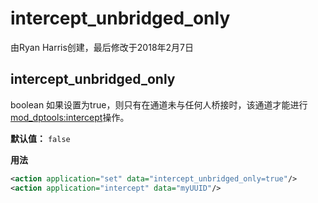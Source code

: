 # intercept_unbridged_only

由Ryan Harris创建，最后修改于2018年2月7日

## intercept_unbridged_only

boolean 如果设置为true，则只有在通道未与任何人桥接时，该通道才能进行[mod\_dptools:intercept](../FreeSWITCH-Explained/Modules/mod_dptools_1970333.mdx#-c)操作。

**默认值：** `false`

**用法**

```xml
<action application="set" data="intercept_unbridged_only=true"/>
<action application="intercept" data="myUUID"/>
```